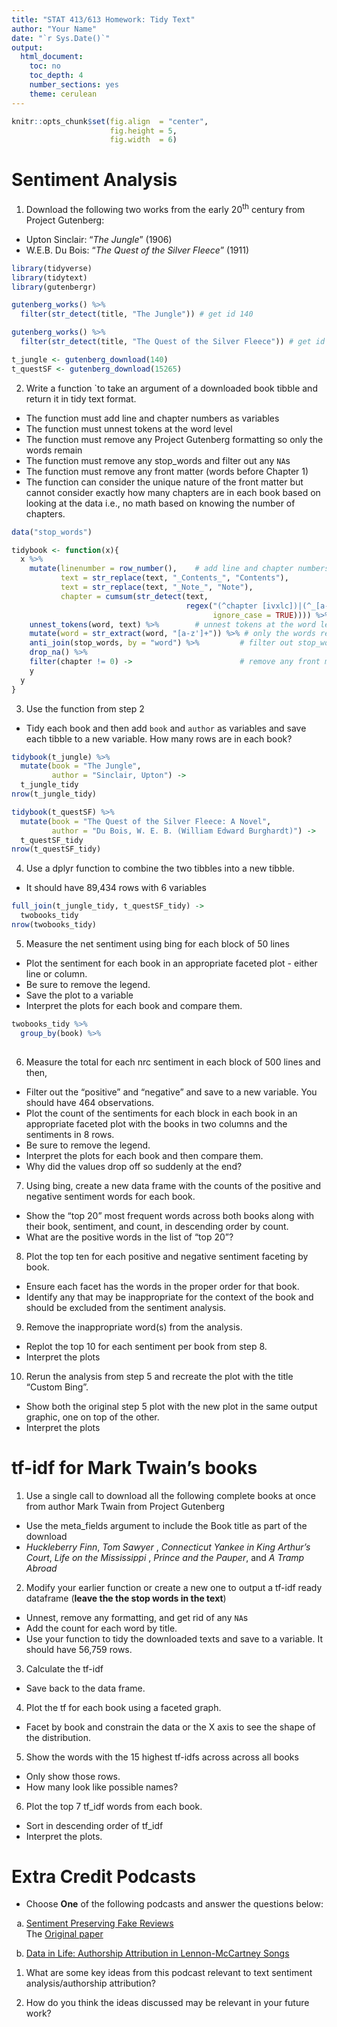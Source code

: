 ```yaml
---
title: "STAT 413/613 Homework: Tidy Text"
author: "Your Name"
date: "`r Sys.Date()`"
output:
  html_document:
    toc: no
    toc_depth: 4
    number_sections: yes
    theme: cerulean
---
```


```r
knitr::opts_chunk$set(fig.align  = "center",
                      fig.height = 5, 
                      fig.width  = 6)
```

# Sentiment Analysis

1. Download the following two works from the early 20^th^ century from Project Gutenberg:
- Upton Sinclair: "*The Jungle*" (1906)
- W.E.B. Du Bois: "*The Quest of the Silver Fleece*" (1911)
```r
library(tidyverse)
library(tidytext)
library(gutenbergr)

gutenberg_works() %>% 
  filter(str_detect(title, "The Jungle")) # get id 140

gutenberg_works() %>% 
  filter(str_detect(title, "The Quest of the Silver Fleece")) # get id 15265

t_jungle <- gutenberg_download(140)
t_questSF <- gutenberg_download(15265)
```

2. Write a function `to take an argument of a downloaded book tibble and return it in tidy text format.
- The function must add line and chapter numbers as variables
- The function must unnest tokens at the word level
- The function must remove any Project Gutenberg formatting so only the words remain
- The function must remove any stop_words and filter out any `NA`s
- The function must remove any front matter (words before Chapter 1)
- The function can consider the unique nature of the front matter but cannot consider exactly how many chapters are in each book based on looking at the data i.e., no math based on knowing the number of chapters. 
```r
data("stop_words")

tidybook <- function(x){
  x %>% 
    mutate(linenumber = row_number(),    # add line and chapter numbers as variables
           text = str_replace(text, "_Contents_", "Contents"),
           text = str_replace(text, "_Note_", "Note"),
           chapter = cumsum(str_detect(text,
                                       regex("(^chapter [ivxlc])|(^_[a-z]+_$)",
                                             ignore_case = TRUE)))) %>% 
    unnest_tokens(word, text) %>%        # unnest tokens at the word level
    mutate(word = str_extract(word, "[a-z']+")) %>% # only the words remain
    anti_join(stop_words, by = "word") %>%         # filter out stop_words and any `NA`s
    drop_na() %>% 
    filter(chapter != 0) ->                        # remove any front matter
    y
  y
}
```

3. Use the function from step 2
- Tidy each book and then add `book` and `author` as variables and save each tibble to a new variable. How many rows are in each book?
```r
tidybook(t_jungle) %>% 
  mutate(book = "The Jungle",
         author = "Sinclair, Upton") ->
  t_jungle_tidy
nrow(t_jungle_tidy)

tidybook(t_questSF) %>% 
  mutate(book = "The Quest of the Silver Fleece: A Novel",
         author = "Du Bois, W. E. B. (William Edward Burghardt)") ->
  t_questSF_tidy
nrow(t_questSF_tidy)
```

4. Use a dplyr function to combine the two tibbles into a new tibble. 
- It should have 89,434 rows with 6 variables
```r
full_join(t_jungle_tidy, t_questSF_tidy) ->
  twobooks_tidy
nrow(twobooks_tidy)
```

5. Measure the net sentiment using bing for each block of 50 lines
- Plot the sentiment for each book in an appropriate faceted plot - either line or column. 
- Be sure to remove the legend.
- Save the plot to a variable
- Interpret the plots for each book and compare them.
```r
twobooks_tidy %>% 
  group_by(book) %>% 
  
```

6. Measure the total for each nrc sentiment in each block of 500 lines and then,
- Filter out the "positive" and "negative" and save to a new variable. You should have 464 observations.
- Plot the count of the sentiments for each block in each book in an appropriate faceted plot with the books in two columns and the sentiments in 8 rows. 
- Be sure to remove the legend.
- Interpret the plots for each book and then compare them. 
- Why did the values drop off so suddenly at the end?

7. Using bing, create a new data frame with the counts of the positive and negative sentiment words for each book.
- Show the "top 20" most frequent words across both books along with their book, sentiment, and count, in descending order by count.
- What are the positive words in the list of "top 20"?

8. Plot the top ten for each positive and negative sentiment faceting by book.
- Ensure each facet has the words in the proper order for that book.
- Identify any that may be inappropriate for the context of the book and should be excluded from the sentiment analysis.

9. Remove the inappropriate word(s) from the analysis.
- Replot the top 10 for each sentiment per book from step 8.
- Interpret the plots

10. Rerun the analysis from step 5 and recreate the plot with the title "Custom Bing".
- Show both the original step 5 plot with the new plot in the same output graphic, one on top of the other.
- Interpret the plots

# tf-idf for Mark Twain's books

1. Use a single call to download all the following complete books at once from author Mark Twain from Project Gutenberg
- Use the meta_fields argument to include the Book title as part of the download
- *Huckleberry Finn*,  *Tom Sawyer* , *Connecticut Yankee in King Arthur's Court*, *Life on the Mississippi* , *Prince and the Pauper*,  and *A Tramp Abroad* 

2. Modify your earlier function or create a new one to output a tf-idf ready dataframe (**leave the the stop words in the text**)
- Unnest, remove any formatting, and get rid of any `NA`s  
- Add the count for each word by title.
- Use your function to tidy the downloaded texts and save to a variable. It should have 56,759 rows.

3. Calculate the tf-idf
- Save back to the data frame.

4. Plot the tf for each book using a faceted graph.
- Facet by book and constrain the data or the X axis to see the shape of the distribution.
   
5. Show the words with the 15 highest tf-idfs across across all books
- Only show those rows.
- How many look like possible names?
   
6.  Plot the top 7 tf_idf words from each book.
- Sort in descending order of tf_idf
- Interpret the plots.

# Extra Credit Podcasts

- Choose **One** of the following podcasts and answer the questions below:  

a. [Sentiment Preserving Fake Reviews](https://podcasts.apple.com/us/podcast/data-skeptic/id890348705?i=1000483067378)  
The [Original paper](https://arxiv.org/abs/1907.09177)

b. [Data in  Life: Authorship Attribution in Lennon-McCartney Songs](https://podcasts.apple.com/us/podcast/authorship-attribution-of-lennon-mccartney-songs/id890348705?i=1000485519404)

1. What are some key ideas from this podcast relevant to text sentiment analysis/authorship attribution?

2. How do you think the ideas discussed may be relevant in your future work?
